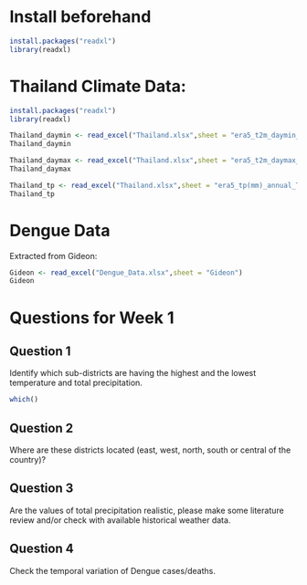# Install beforehand
```r
install.packages("readxl")
library(readxl)
```
# Thailand Climate Data: 

```r
install.packages("readxl")
library(readxl)

Thailand_daymin <- read_excel("Thailand.xlsx",sheet = "era5_t2m_daymin_annual_Thailand")
Thailand_daymin
```

```r
Thailand_daymax <- read_excel("Thailand.xlsx",sheet = "era5_t2m_daymax_annual_Thailand")
Thailand_daymax
```

```r
Thailand_tp <- read_excel("Thailand.xlsx",sheet = "era5_tp(mm)_annual_Thailand")
Thailand_tp
```


# Dengue Data
Extracted from Gideon:

```r
Gideon <- read_excel("Dengue_Data.xlsx",sheet = "Gideon")
Gideon
```

# Questions for Week 1
## Question 1

Identify which sub-districts are having the highest and the lowest temperature and total precipitation.

```r
which()
```
















## Question 2
Where are these districts located (east, west, north, south or central of the country)?










## Question 3
Are the values of total precipitation realistic, please make some literature review and/or check with available historical weather data.














## Question 4
Check the temporal variation of Dengue cases/deaths.




